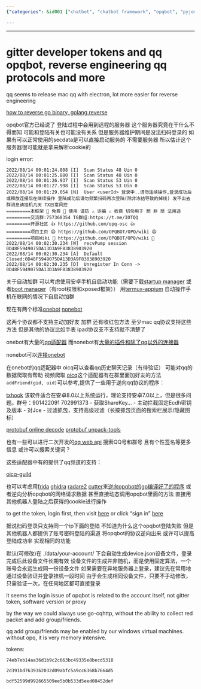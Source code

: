 ```yaml
---
{"categories": &id001 ["chatbot", "chatbot framework", "opqbot", "pyjom", "qq", "reverse engineering", "stub"], "category": "Opqbot", "date": "2023-12-22 23:52:59", "description": "Opqbot, a tool for logging into Gitter.im using a device JSON file, has been discussed in terms of compatibility and login issues. Additionally, alternative QQ protocol analysis tools have been mentioned as options.", "tags": *id001, "title": "gitter developer tokens and qq opqbot, reverse engineering qq protocols and more"}

---
```


------

# gitter developer tokens and qq opqbot, reverse engineering qq protocols and more

qq seems to release mac qq with electron, lot more easier for reverse engineering

[how to reverse go binary, golang reverse](https://zu1k.com/posts/security/reverse/golang-reverse/)

opqbot官方已经说了 登陆过程中会用到远程的服务器 这个服务器究竟在干什么不得而知 可能和登陆有关也可能没有关系 但是服务器维护期间是没法扫码登录的 如果有可以正常使用的secdata是可以直接启动服务的 不需要服务器 所以估计这个服务器很可能就是拿来解析cookie的

login error:
```
2022/08/14 00:01:24.808 [I]  Scan Status 48 Uin 0 
2022/08/14 00:01:25.880 [I]  Scan Status 48 Uin 0 
2022/08/14 00:01:26.937 [I]  Scan Status 53 Uin 0
2022/08/14 00:01:27.998 [I]  Scan Status 53 Uin 0 
2022/08/14 00:01:29.054 [N]  User <userId> 登录中..请勿连续操作,登录成功后或释放连接后在继续操作 登陆成功后请勿频繁扫码再次登陆(除非冻结导致的掉线) 发不出去群消息请挂机几天 TX日常风控
=========本框架 🎈 免费 🎈 使用 谨防 ⚠️ 诈骗 ⚠️ 收费 切勿用于 🈲️ 非 🈲️ 法用途
=========交流群:757360354 TG群组:https://t.me/IOTQQ      
=========开源社区 👍 https://github.com/opq-osc 👍       
=========项目主页 😄 https://github.com/OPQBOT/OPQ/wiki 😄
=========项目Wiki 📒 https://github.com/OPQBOT/OPQ/wiki 📒
2022/08/14 00:02:30.234 [W]  recvPump session 0D48F5949075DA13D3A9F83838903920
2022/08/14 00:02:30.234 [A]  Default Closed:0D48F5949075DA13D3A9F83838903920
2022/08/14 00:02:30.235 [D]  Unregister In Conn -> 0D48F5949075DA13D3A9F83838903920
```

关于自动加群 可以考虑使用安卓手机自启动功能（需要下载[startup manager](https://play.google.com/store/apps/details?id=imoblife.startupmanager) 或者[boot manager](https://play.google.com/store/apps/details?id=de.defim.apk.bootmanager&showAllReviews=true)（有root权限和xposed框架）） 用[termux-appium](https://www.npmjs.com/package/termux-appium) 自动操作手机在联网的情况下自启动加群

现在有两个标准[onebot](https://onebot.dev/) [nonebot](https://nb2.baka.icu/)

这两个协议都不支持主动加好友 加群 还有收红包方法 至少mac qq协议支持这些方法 但是其他的协议比如手表 ipad协议支不支持就不清楚了

onebot有大量的[qq适配器](https://onebot.dev/ecosystem.html#onebot-12) 而nonebot有[大量的插件和除了qq以外的连接器](https://nb2.baka.icu/store)

nonebot可以[连接onebot](https://onebot.adapters.nonebot.dev/docs/guide/installation)

在onebot的qq适配器中 oicq可以查看qq历史聊天记录（有待验证） 可能对qq的数据爬取有帮助 视频爬取 [oicq](https://github.com/takayama-lily/oicq)这个适配器有在群里面加好友的方法`addFriend(gid, uid)`可以参考,提供了一些用于逆向qq协议的程序：

[txhook](https://github.com/fuqiuluo/TXHook) 该软件适合在安卓8.0以上系统运行，理论支持安卓7.0以上，但是很多问题。群号：901422091 702991373
- 获取ShareKey\PublicKey\D2\A2...
- 主动拦截固定Ecdh密钥及版本
- 对Jce\Protobuf的自动分析
- 过滤抓包，支持高级过滤（长按抓包页面的搜索栏展示/隐藏图标）

[protobuf online decode](https://protobuf-decoder.netlify.app)
[protobuf unpack-tools](https://github.com/takayama-lily/unpack-tools)

也有一些可以进行二次开发的[qq web api](https://github.com/takayama-lily/oicq/blob/main/web-api.md) 搜索QQ号和群号 且有个性签名等更多信息 或许可以搜索关键词？

这些适配器中有的提供了qq频道的支持：

[oicq-guild](https://github.com/takayama-lily/oicq-guild)

也可以考虑用[frida](https://frida.re/) [ghidra](https://github.com/NationalSecurityAgency/ghidra) [radare2](https://rada.re/n/radare2.html) [cutter](https://cutter.re/)来[逆向opqbot的go编译好了的程序](https://cn.bing.com/search?q=reverse+go+binary&form=CHRDEF&sp=-1&pq=reverse+go+binary&sc=0-17&qs=n&sk=&cvid=3A1FCCCF9C2F495DB516CB656D281DCA&ghsh=0&ghacc=0&ghpl=) 或者逆向分析opqbot的网络请求数据 甚至直接动态调用opqbot里面的方法 直接用其他机器人登陆之后获得的cookie进行操作

to get the token, login first, then visit [here](https://developer.gitter.im/apps) or click "sign in" [here](https://developer.gitter.im/)

据说扫码登录只支持同一个ip下面的登陆 不知道为什么这个opqbot登陆失败 但是其他机器人都提供了账号密码登陆的渠道 将opqbot的协议逆向出来 或许可以提高登陆成功率 实现相同的功能

默认(可修改)在 ./data/your-account/ 下会自动生成device.json设备文件，登录完成后此设备文件长期有效
设备文件的生成并非随机，而是使用固定算法，一个账号会永远生成同一份设备文件
如果需要在异地服务器上登录，建议先在常用地通过设备验证并登录挂机一段时间
由于会生成相同设备文件，只要不手动修改，只需验证一次，在任何地区都可直接登录


it seems the login issue of opqbot is related to the account itself, not gitter token, software version or proxy

by the way we could always use go-cqhttp, without the ability to collect red packet and add group/friends.

qq add group/friends may be enabled by our windows virtual machines. without opq, it is very memory intensive.

tokens:
```
74eb7eb14aa36d1b9c2c663bc49335e8becd5318
```
```
2d391bd7639362032d09abfc5a9cc6368b7664d5
```
```
bdf52599d992665509ee5b0b533d5eed08452def
```

